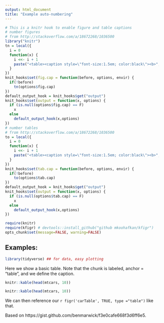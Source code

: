 ```yaml
---
output: html_document
title: "Example auto-numbering"
---
```

  
```r
# This is a knitr hook to enable figure and table captions
# number figures
# from http://stackoverflow.com/a/18672268/1036500
library("knitr")
tn = local({
  i = 0
  function(x) {
    i <<- i + 1
    paste("<table><caption style=\"font-size:1.5em; color:black\"><b>", 'Figure ', i, '</b>: ', x, "</caption><colgroup><col width='500'></col></colgroup><thead><tr class='header'></tr></thead><tbody></tbody></table><p>", sep = '')
  }
})
knit_hooks$set(fig.cap = function(before, options, envir) {
  if(!before)
    tn(options$fig.cap)
})
default_output_hook = knit_hooks$get("output")
knit_hooks$set(output = function(x, options) {
  if (is.null(options$fig.cap) == F)  
    x
  else
    default_output_hook(x,options)
})
# number tables
# from http://stackoverflow.com/a/18672268/1036500
to = local({
  i = 0
  function(x) {
    i <<- i + 1
    paste("<table><caption style=\"font-size:1.5em; color:black\"><b>", 'Table ', i, '</b>: ', x, "</caption><colgroup><col width='500'></col></colgroup><thead><tr class='header'></tr></thead><tbody></tbody></table><p>", sep = '')
  }
})
knit_hooks$set(tab.cap = function(before, options, envir) {
  if(!before)
    to(options$tab.cap)
})
default_output_hook = knit_hooks$get("output")
knit_hooks$set(output = function(x, options) {
  if (is.null(options$tab.cap) == F)  
    x
  else
    default_output_hook(x,options)
})
```


```r
require(knitr)
require(kfigr) # devtools::install_github("github mkoohafkan/kfigr")
opts_chunk$set(message=FALSE, warning=FALSE)
```

## Examples:

```r
library(tidyverse) ## for data, easy plotting
```

Here we show a basic table. Note that the chunk is labeled, anchor = "table", and we define the caption.

```r
knitr::kable(head(mtcars, 10))

```


```r
knitr::kable(head(mtcars, 10))

```

We can then reference our `r figr('carTable', TRUE, type ="table")` like that.


Based on https://gist.github.com/benmarwick/f3e0cafe668f3d6ff6e5.